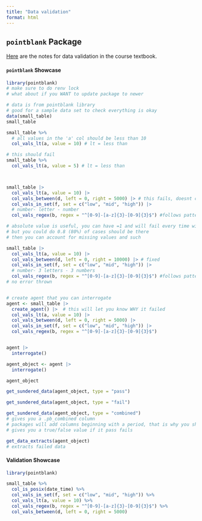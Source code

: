 ```yaml
---
title: "Data validation"
format: html
---
```


## `pointblank` Package

[Here](https://ubc-dsci.github.io/reproducible-and-trustworthy-workflows-for-data-science/lectures/131-data_validation-r-pointblank.html) are the notes for data validation in the course textbook.

#### `pointblank` Showcase

```r
library(pointblank)
# make sure to do renv lock
# what about if you WANT to update package to newer

# data is from pointblank library
# good for a sample data set to check everything is okay
data(small_table)
small_table

small_table %>% 
  # all values in the 'a' col should be less than 10
  col_vals_lt(a, value = 10) # lt = less than

# this should fail
small_table %>% 
  col_vals_lt(a, value = 5) # lt = less than



small_table |>
  col_vals_lt(a, value = 10) |>
  col_vals_between(d, left = 0, right = 5000) |> # this fails, doesnt check later
  col_vals_in_set(f, set = c("low", "mid", "high")) |>
  # number- letter - number
  col_vals_regex(b, regex = "^[0-9]-[a-z]{3}-[0-9]{3}$") #follows pattern (regular expression)

# absolute value is useful, you can have =1 and will fail every time with something else
# but you could do 0.8 (80%) of cases should be there
# then you can account for missing values and such

small_table |>
  col_vals_lt(a, value = 10) |>
  col_vals_between(d, left = 0, right = 10000) |> # fixed
  col_vals_in_set(f, set = c("low", "mid", "high")) |>
  # number- 3 letters - 3 numbers
  col_vals_regex(b, regex = "^[0-9]-[a-z]{3}-[0-9]{3}$") #follows pattern (regular expression)
# no error thrown


# create agent that you can interrogate
agent <- small_table |>
  create_agent() |>  # this will let you know WHY it failed
  col_vals_lt(a, value = 10) |>
  col_vals_between(d, left = 0, right = 5000) |>
  col_vals_in_set(f, set = c("low", "mid", "high")) |>
  col_vals_regex(b, regex = "^[0-9]-[a-z]{3}-[0-9]{3}$")


agent |>
  interrogate()

agent_object <- agent |>
  interrogate()

agent_object

get_sundered_data(agent_object, type = "pass")

get_sundered_data(agent_object, type = "fail")

get_sundered_data(agent_object, type = "combined")
# gives you a .pb_combined column
# packages will add columns beginning with a period, that is why you shouldn't
# gives you a true/false value if it pass fails

get_data_extracts(agent_object)
# extracts failed data
```

#### Validation Showcase

```r
library(pointblank)

small_table %>%
  col_is_posix(date_time) %>%
  col_vals_in_set(f, set = c("low", "mid", "high")) %>%
  col_vals_lt(a, value = 10) %>%
  col_vals_regex(b, regex = "^[0-9]-[a-z]{3}-[0-9]{3}$") %>%
  col_vals_between(d, left = 0, right = 5000)
```
